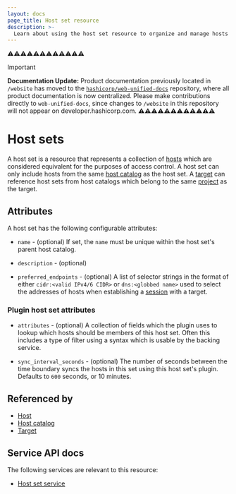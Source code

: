 ```yaml
---
layout: docs
page_title: Host set resource
description: >-
  Learn about using the host set resource to organize and manage hosts that have the same level of access control and belong to the same host catalog.
---
```


⚠️⚠️⚠️⚠️⚠️⚠️⚠️⚠️⚠️⚠️⚠️⚠️
> [!IMPORTANT]  
> **Documentation Update:** Product documentation previously located in `/website` has moved to the [`hashicorp/web-unified-docs`](https://github.com/hashicorp/web-unified-docs) repository, where all product documentation is now centralized. Please make contributions directly to `web-unified-docs`, since changes to `/website` in this repository will not appear on developer.hashicorp.com.
⚠️⚠️⚠️⚠️⚠️⚠️⚠️⚠️⚠️⚠️⚠️⚠️

# Host sets

A host set is a resource
that represents a collection of [hosts][]
which are considered equivalent
for the purposes of access control.
A host set can only include hosts
from the same [host catalog][] as the host set.
A [target][] can reference host sets from host catalogs
which belong to the same [project][] as the target.

## Attributes

A host set has the following configurable attributes:

- `name` - (optional)
  If set, the `name` must be unique within the host set's parent host catalog.

- `description` - (optional)

- `preferred_endpoints` - (optional)
  A list of selector strings in the format of either `cidr:<valid IPv4/6 CIDR>`
  or `dns:<globbed name>` used to select the addresses of hosts when
  establishing a [session][] with a target.

### Plugin host set attributes

- `attributes` - (optional)
  A collection of fields which the plugin uses to lookup which hosts should be
  members of this host set.  Often this includes a type of filter using a
  syntax which is usable by the backing service.

- `sync_interval_seconds` - (optional)
  The number of seconds between the time boundary syncs the hosts in this
  set using this host set's plugin. Defaults to `600` seconds, or 10 minutes.

## Referenced by

- [Host][]
- [Host catalog][]
- [Target][]

[host catalog]: /boundary/docs/domain-model/host-catalogs
[host catalogs]: /boundary/docs/domain-model/host-catalogs
[host]: /boundary/docs/domain-model/hosts
[hosts]: /boundary/docs/domain-model/hosts
[project]: /boundary/docs/domain-model/scopes#projects
[projects]: /boundary/docs/domain-model/scopes#projects
[session]: /boundary/docs/domain-model/sessions
[sessions]: /boundary/docs/domain-model/sessions
[target]: /boundary/docs/domain-model/targets
[targets]: /boundary/docs/domain-model/targets

## Service API docs

The following services are relevant to this resource:

- [Host set service](/boundary/api-docs/host-set-service)
